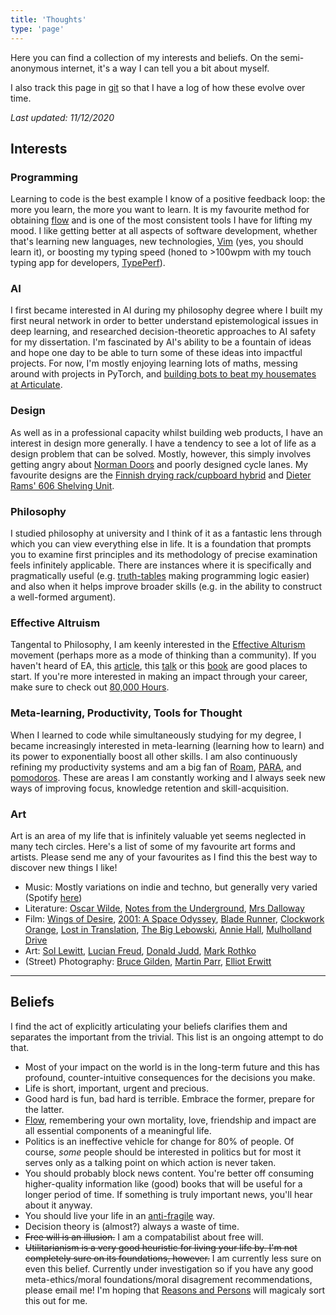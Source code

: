 ```yaml
---
title: 'Thoughts'
type: 'page'
---
```


Here you can find a collection of my interests and beliefs. On the
semi-anonymous internet, it's a way I can tell you a bit about myself.

I also track this page in
[git](https://github.com/mulholio/jmulholland-dot-com/) so that I have
a log of how these evolve over time.

_Last updated: 11/12/2020_

## Interests

### Programming

Learning to code is the best example I know of a positive feedback
loop: the more you learn, the more you want to learn. It is my
favourite method for obtaining
[flow](https://en.wikipedia.org/wiki/Mihaly_Csikszentmihalyi#Flow) and
is one of the most consistent tools I have for lifting my mood. I like
getting better at all aspects of software development, whether that's
learning new languages, new technologies, [Vim](https://vim.org)
(yes, you should learn it), or boosting my typing speed (honed to >100wpm
with my touch typing app for developers, [TypePerf](https://typeperf.com)).

### AI

I first became interested in AI during my philosophy degree where I built
my first neural network in order to better understand epistemological
issues in deep learning, and researched decision-theoretic approaches to
AI safety for my dissertation. I'm fascinated by AI's ability to be a
fountain of ideas and hope one day to be able to turn some of these ideas
into impactful projects. For now, I'm mostly enjoying learning lots of
maths, messing around with projects in PyTorch, and [building bots to beat
my housemates at Articulate](https://twitter.com/mulholio/status/1337415080980439041).


### Design

As well as in a professional capacity whilst building web products,
I have an interest in design more generally. I have a
tendency to see a lot of life as a design problem that can be solved.
Mostly, however, this simply involves getting angry about
[Norman Doors](https://www.youtube.com/watch?v=yY96hTb8WgI) and poorly
designed cycle lanes. My favourite designs are the
[Finnish drying rack/cupboard hybrid](https://99percentinvisible.org/article/finnish-dishes-simple-nordic-design-beats-dishwashers-drying-racks/)
and [Dieter Rams' 606 Shelving Unit](https://www.vitsoe.com/gb/606).

### Philosophy

I studied philosophy at university and I think of it as a fantastic
lens through which you can view everything else in life. It is a
foundation that prompts you to examine first principles and its
methodology of precise examination feels infinitely applicable. There
are instances where it is specifically and pragmatically useful (e.g.
[truth-tables](https://en.wikipedia.org/wiki/Truth_table) making
programming logic easier) and also when it helps improve broader
skills (e.g. in the ability to construct a well-formed argument).

### Effective Altruism

Tangental to Philosophy, I am keenly interested in the
[Effective Alturism](https://effectivealtruism.org) movement (perhaps
more as a mode of thinking than a community). If you haven't heard of
EA, this
[article](https://www.effectivealtruism.org/articles/introduction-to-effective-altruism/),
this
[talk](https://www.ted.com/talks/will_macaskill_how_can_we_do_the_most_good_for_the_world?language=en)
or this
[book](https://www.amazon.co.uk/Doing-Good-Better-Effective-Difference/dp/1592409105)
are good places to start. If you're more interested in making an
impact through your career, make sure to check out
[80,000 Hours](https://80000hours.org/).

### Meta-learning, Productivity, Tools for Thought

When I learned to code while simultaneously studying for my
degree, I became increasingly interested in meta-learning (learning
how to learn) and its power to exponentially boost all other skills. I
am also continuously refining my productivity systems and am a big fan
of [Roam](https://roamresearch.com/),
[PARA](https://praxis.fortelabs.co/the-p-a-r-a-method-a-universal-system-for-organizing-digital-information-75a9da8bfb37/),
and
[pomodoros](https://en.wikipedia.org/wiki/Pomodoro_Technique). These
are areas I am constantly working and I always seek new ways of
improving focus, knowledge retention and skill-acquisition.

### Art

Art is an area of my life that is infinitely valuable yet seems
neglected in many tech circles. Here's a list of some of my favourite
art forms and artists. Please send me any of your favourites as I find
this the best way to discover new things I like!

- Music: Mostly variations on indie and techno, but generally very
  varied (Spotify
  [here](https://open.spotify.com/user/mulhollandtune?si=4Oq16qZFS_uP7jf3ZWEk5A))
- Literature:
  [Oscar Wilde](https://en.wikipedia.org/wiki/The_Picture_of_Dorian_Gray),
  [Notes from the Underground](https://en.wikipedia.org/wiki/Notes_from_Underground),
  [Mrs Dalloway](https://en.wikipedia.org/wiki/Mrs_Dalloway)
- Film: [Wings of Desire](https://www.imdb.com/title/tt0093191/),
  [2001: A Space Odyssey](https://www.imdb.com/title/tt0062622/),
  [Blade Runner](https://www.imdb.com/title/tt0083658/),
  [Clockwork Orange](https://www.imdb.com/title/tt0066921/),
  [Lost in Translation](https://www.imdb.com/title/tt0335266/),
  [The Big Lebowski](https://www.imdb.com/title/tt0118715/),
  [Annie Hall](https://www.imdb.com/title/tt0075686/),
  [Mulholland Drive](https://www.imdb.com/title/tt0166924/?ref_=fn_al_tt_1)
- Art:
  [Sol Lewitt](https://en.wikipedia.org/wiki/Sol_LeWitt#Wall_drawings),
  [Lucian Freud](https://i.pinimg.com/originals/c3/99/5c/c3995c69f451cb45c5408d957402884f.jpg),
  [Donald Judd](https://www.wallpaper.com/art/donald-judd-101-spring-street-new-york-studio),
  [Mark Rothko](https://en.wikipedia.org/wiki/Mark_Rothko)
- (Street) Photography:
  [Bruce Gilden](https://mediastore.magnumphotos.com/CoreXDoc/MAG/Media/Home2/0/d/c/8/NYC16720.jpg),
  [Martin Parr](https://www.tate.org.uk/art/images/work/P/P78/P78702_10.jpg),
  [Elliot Erwitt](https://mediastore2.magnumphotos.com/CoreXDoc/MAG/Media/Home2/5/0/d/b/NYC15335.jpg)

---

## Beliefs

I find the act of explicitly articulating your beliefs clarifies them
and separates the important from the trivial. This list is an ongoing
attempt to do that.

- Most of your impact on the world is in the long-term future and this
  has profound, counter-intuitive consequences for the decisions you make.
- Life is short, important, urgent and precious.
- Good hard is fun, bad hard is terrible. Embrace the former, prepare
  for the latter.
- [Flow](https://en.wikipedia.org/wiki/Mihaly_Csikszentmihalyi#Flow),
  remembering your own mortality, love, friendship and impact are all essential
  components of a meaningful life.
- Politics is an ineffective vehicle for change for 80% of people. Of
  course, _some_ people should be interested in politics but for most
  it serves only as a talking point on which action is never taken.
- You should probably block news content. You're better off consuming
  higher-quality information like (good) books that will be useful for
  a longer period of time. If something is truly important news, you'll
  hear about it anyway.
- You should live your life in an
  [anti-fragile](https://www.amazon.co.uk/Antifragile-Things-that-Gain-Disorder/dp/0141038225)
  way.
- Decision theory is (almost?) always a waste of time.
- ~~Free will is an illusion.~~ I am a compatabilist about free will.
- ~~Utilitarianism is a very good heuristic for living your life by.
  I'm not completely sure on its foundations, however.~~ I am
  currently less sure on even this belief. Currently under
  investigation so if you have any good meta-ethics/moral
  foundations/moral disagrement recommendations, please email me!
  I'm hoping that [Reasons and Persons](https://en.wikipedia.org/wiki/Reasons_and_Persons)
  will magicaly sort this out for me.
